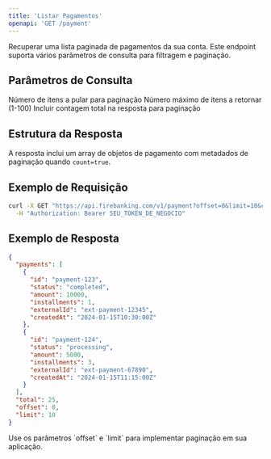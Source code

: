```yaml
---
title: 'Listar Pagamentos'
openapi: 'GET /payment'
---
```


Recuperar uma lista paginada de pagamentos da sua conta. Este endpoint suporta vários parâmetros de consulta para filtragem e paginação.

## Parâmetros de Consulta

<ParamField query="offset" type="integer" default="0">
  Número de itens a pular para paginação
</ParamField>

<ParamField query="limit" type="integer" default="10">
  Número máximo de itens a retornar (1-100)
</ParamField>

<ParamField query="count" type="boolean" default="false">
  Incluir contagem total na resposta para paginação
</ParamField>

## Estrutura da Resposta

A resposta inclui um array de objetos de pagamento com metadados de paginação quando `count=true`.

## Exemplo de Requisição

```bash cURL
curl -X GET "https://api.firebanking.com/v1/payment?offset=0&limit=10&count=true" \
  -H "Authorization: Bearer SEU_TOKEN_DE_NEGOCIO"
```

## Exemplo de Resposta

```json Resposta
{
  "payments": [
    {
      "id": "payment-123",
      "status": "completed",
      "amount": 10000,
      "installments": 1,
      "externalId": "ext-payment-12345",
      "createdAt": "2024-01-15T10:30:00Z"
    },
    {
      "id": "payment-124",
      "status": "processing",
      "amount": 5000,
      "installments": 3,
      "externalId": "ext-payment-67890",
      "createdAt": "2024-01-15T11:15:00Z"
    }
  ],
  "total": 25,
  "offset": 0,
  "limit": 10
}
```

<Info>
  Use os parâmetros `offset` e `limit` para implementar paginação em sua aplicação.
</Info>